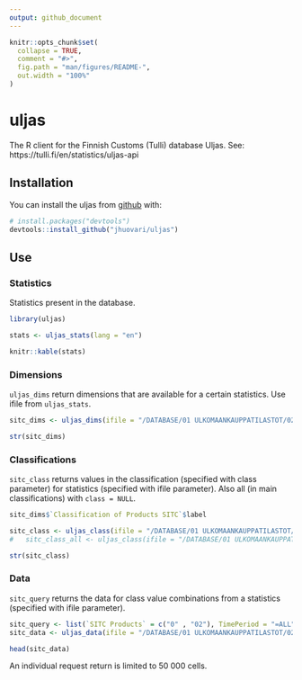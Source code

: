 ```yaml
---
output: github_document
---
```


<!-- README.md is generated from README.Rmd. Please edit that file -->

```r
knitr::opts_chunk$set(
  collapse = TRUE,
  comment = "#>",
  fig.path = "man/figures/README-",
  out.width = "100%"
)
```

# uljas

<!-- badges: start -->
<!-- badges: end -->

The R client for the Finnish Customs (Tulli) database Uljas. See: https://tulli.fi/en/statistics/uljas-api

## Installation

You can install the uljas from [github](https://) with:

``` r
# install.packages("devtools")
devtools::install_github("jhuovari/uljas")
```

## Use

### Statistics

Statistics present in the database.

```r

library(uljas)

stats <- uljas_stats(lang = "en")

knitr::kable(stats)
```


### Dimensions

`uljas_dims` return dimensions that are available for a certain statistics. Use ifile from `uljas_stats`.

```r

sitc_dims <- uljas_dims(ifile = "/DATABASE/01 ULKOMAANKAUPPATILASTOT/02 SITC/ULJAS_SITC")

str(sitc_dims)
```


### Classifications

`sitc_class` returns values in the classification (specified with class parameter) for statistics (specified with ifile parameter). Also all (in main classifications) with `class = NULL`.

```r

sitc_dims$`Classification of Products SITC`$label

sitc_class <- uljas_class(ifile = "/DATABASE/01 ULKOMAANKAUPPATILASTOT/02 SITC/ULJAS_SITC", class = "SITC Products")
#   sitc_class_all <- uljas_class(ifile = "/DATABASE/01 ULKOMAANKAUPPATILASTOT/02 SITC/ULJAS_SITC", class = NULL)

str(sitc_class)

```


### Data

`sitc_query` returns the data for class value combinations from a statistics (specified with ifile parameter). 

```r

sitc_query <- list(`SITC Products` = c("0" , "02"), TimePeriod = "=ALL", Flow = 1, Country = "AT", Indicators = "V1")
sitc_data <- uljas_data(ifile = "/DATABASE/01 ULKOMAANKAUPPATILASTOT/02 SITC/ULJAS_SITC", classifiers = sitc_query)

head(sitc_data)

```



An individual request return is limited to 50 000 cells.

